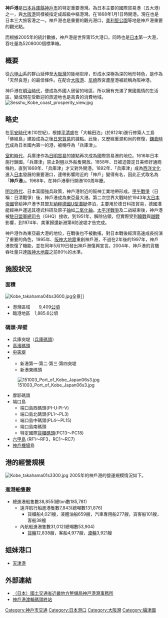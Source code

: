 {{japanese|image= Port of Kobe01s3780.jpg| width = 300px|japanese=神戸港|kana=こうべこう|romaji=Kōbe Kō}}
{{Location map
 |Japan
 |label=神戶港
 |lat_deg=34|lat_min=41|lat_sec=3
 |lon_deg=135|lon_min=14|lon_sec=27
 |position=right
 |width=250
 |float=right
 |caption=神戶港的位置
 |mark=Legenda port.svg
 |marksize=10
}}
'''神戶港'''是[[日本|日本]][[兵庫縣|兵庫縣]][[神戶市|神戶市]]的特定重要港灣。為日本主要的國際貿易港（五大港）之一，與[[大阪港|大阪港]]同樣被指定成超級中樞港灣。在1868年1月1日時開港。現在也是日本三大旅客港之一。神戶港也是重要的觀光港口，[[美利堅公園|美利堅公園]]等地是神戶港重要的觀光點。

而根據2005年的統計數據，神戶港是世界第15大港口，同時也是[[日本|日本]]第一大港，吞吐量為5208000個標準箱。

== 概要 ==
從[[六甲山|六甲山]]系的群山延伸至[[大阪灣|大阪灣]]的陡峭岩岸，形成水深極為深的地形特色，是作為「天然良港」的最佳條件。在配合[[大阪港|大阪港]]、[[尼崎|尼崎]]西宮蘆屋港被統稱為阪神港。

神戶港在[[明治時代|明治時代]]，便成為外國人居留的地區，所以擁有充滿了異國風情的生活區，變成現在受歡迎的旅遊地也是高貴的消費地域。
[[File:Sesshu_Kobe_coast_prosperity_view.jpg|thumb]]

== 略史 ==
在[[平安時代|平安時代]]末(10世紀)，根據[[平清盛|平清盛]]在「大輪田泊」(於812年)進行修築人工島「佛經島」建設成為之後[[日宋貿易|日宋貿易]]的據點。此後，又歷經重源和尚的修復，[[鎌倉時代|鎌倉時代]]成為日本國內第一的港，被稱呼為「兵庫津」。

[[室町時代|室町時代]]，兵庫津作為[[日明貿易|日明貿易]]的據點再次成為國際貿易港的地位。1616年日本施行鎖國，「兵庫津」禁止對[[明|明]]以外船隻開放。1858年、日被迫簽定日美修好通商條約，直到1868年、「兵庫津」才又對外開港。1892年、「兵庫津」成為[[西洋文化|西洋文化]]進入[[日本|日本]]發展的重要港口，連帶影響附近的「神戶」變得有名，因此正式取名為「'''神戶港'''」。1968年，在神戶港舉行開港100周年慶。

[[明治時代|明治時代]]、日本富國強兵政策，神戶港附近的阪神工業地帶形成。[[甲午戰爭|甲午戰爭]]（日稱：日清戰爭）後，神戶港成為東亞最大港。第二次世界大戰時於1943年[[大日本帝國|大日本帝國]]曾給神户港予其盟友[[納粹德國|納粹德國]][[U型潛艇|U型潛艇]]停泊，主要用於德日科技貿易，德國潛艇經神戶運送其德式科研及原子[[铀|铀]]如[[二氧化鈾|二氧化鈾]]。[[太平洋戰爭|太平洋戰爭]]及二战結束後，神戶港被[[駐日盟軍總司令|駐日盟軍總司令]]（GHQ）接收，到1951年，解除佔領，但實際受到[[韓戰|韓戰]]與[[越戰|越戰]]影響，到1974年、美軍歸還新港第6防波堤才告完成。

神戶港作為東亞最大港的地位，在戰後也不被動搖，對日本戰後經濟高速成長扮演了重要的角色，1995年、[[阪神大地震|阪神大地震]]重創神戶港，不過在2年後的1997年，神戶港恢復了機能，並在同年5月19日發出神戶港復興宣言。2004年、神戶港的貨櫃吞吐量只達[[阪神大地震|阪神大地震]]之前80％的水準。

== 施設狀況 ==
=== 面積 ===
[[File:Kobe_takahama04bs3600.jpg|thumb]]全景]]
* 港灣區域　　9,409[[公頃|公頃]]
* 臨港地區　1,885.6公頃

=== 碼頭·岸壁 ===
* 兵庫突堤（[[兵庫碼頭|兵庫碼頭]]）
* [[高濱碼頭|高濱碼頭]]
* [[中突堤|中突堤]]
* {{link-ja|新港 (神戶市)|新港 (神戸市)|新港}}
** 新港第一·第二·第三·第四突堤
** 新港東碼頭
[[File:151003_Port_of_Kobe_Japan06s3.jpg|thumb]]
* 摩耶碼頭 
* 端口島 
** 端口島西碼頭(PI-U·PI-V)
** 端口島北碼頭(PL1～PL3)
** 端口島中碼頭(PL4～PL15)
** 端口島南碼頭
** 特定國際[[貨櫃|貨櫃]][[碼頭|碼頭]](PC13～PC18)
* [[六甲島|六甲島]] (RF1～RF3，RC1～RC7)
* [[神戶機場|神戶機場]]島

== 港的經營規模 ==
[[File:Kobe_takahama01s3300.jpg|thumb]]
2005年的神戶港的營運規模情況如下。

=== 進港船隻數 ===
* 總進港船隻數38,855(總ton數185,781)
** 遠洋航行船進港隻數7,843(總噸數131,876)
*** 貨櫃船4,021艘，液體油船659艘，汽車專用船277艘，貨客船101艘，客船38艘
** 內航船進港隻數31,012(總噸數53,904)
*** [[貨輪|貨輪]]12,838艘，客船4,977艘，[[渡輪|渡輪]]3,921艘

== 姐妹港口 ==
*{{CHN}}[[天津港|天津港]]

== 外部連結 ==
* [http://www.pa.kkr.mlit.go.jp/kobeport/ （日本）國土交通省近畿地方整備局神戸港灣事務所] {{Wayback|url=http://www.pa.kkr.mlit.go.jp/kobeport/ |date=20210418144757 }}
* [http://www.kobe-ferry.com/ 神戶港渡輪碼頭終站] {{Wayback|url=http://www.kobe-ferry.com/ |date=20210313204955 }}
{{安政條約開港五港}}
{{京阪神大眾運輸}}
[[Category:神戶市交通|Category:神戶市交通]]
[[Category:日本港口|Category:日本港口]]
[[Category:大阪灣|Category:大阪灣]]
[[Category:攝津國|Category:攝津國]]